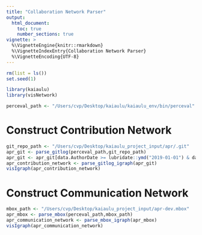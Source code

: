 ```yaml
---
title: "Collaboration Network Parser"
output: 
  html_document:
    toc: true
    number_sections: true
vignette: >
  %\VignetteEngine{knitr::rmarkdown}
  %\VignetteIndexEntry{Collaboration Network Parser}
  %\VignetteEncoding{UTF-8}
---
```


```r
rm(list = ls())
set.seed(1)
```

```r
library(kaiaulu)
library(visNetwork)
```

```r
perceval_path <- "/Users/cvp/Desktop/kaiaulu/kaiaulu_env/bin/perceval"
```

# Construct Contribution Network

```r
git_repo_path <- "/Users/cvp/Desktop/kaiaulu_project_input/apr/.git"
apr_git <- parse_gitlog(perceval_path,git_repo_path)
apr_git <- apr_git[data.AuthorDate >= lubridate::ymd("2019-01-01") & data.AuthorDate < lubridate::ymd("2019-12-31")]
apr_contribution_network <- parse_gitlog_igraph(apr_git)
visIgraph(apr_contribution_network)
```

# Construct Communication Network

```r
mbox_path <- "/Users/cvp/Desktop/kaiaulu_project_input/apr-dev.mbox"
apr_mbox <- parse_mbox(perceval_path,mbox_path)
apr_communication_network <- parse_mbox_igraph(apr_mbox)
visIgraph(apr_communication_network)
```

